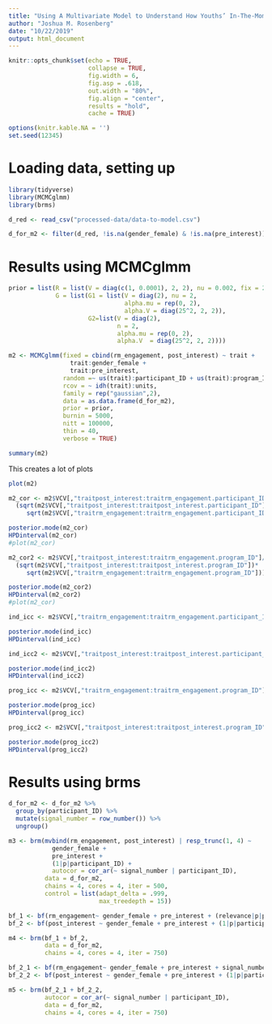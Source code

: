 ```yaml
---
title: "Using A Multivariate Model to Understand How Youths’ In-The-Moment Engagement Predicts Changes in Youths’ Interest"
author: "Joshua M. Rosenberg"
date: "10/22/2019"
output: html_document
---
```


```r
knitr::opts_chunk$set(echo = TRUE, 
                      collapse = TRUE,
                      fig.width = 6,
                      fig.asp = .618,
                      out.width = "80%", 
                      fig.align = "center", 
                      results = "hold", 
                      cache = TRUE) 

options(knitr.kable.NA = '')
set.seed(12345)
```

# Loading data, setting up

```r
library(tidyverse)
library(MCMCglmm)
library(brms)

d_red <- read_csv("processed-data/data-to-model.csv")

d_for_m2 <- filter(d_red, !is.na(gender_female) & !is.na(pre_interest)) # if there are missing vals in the fixed predictors, MCMCglmm gives a warning
```

# Results using MCMCglmm

```r
prior = list(R = list(V = diag(c(1, 0.0001), 2, 2), nu = 0.002, fix = 2),
             G = list(G1 = list(V = diag(2), nu = 2,
                                alpha.mu = rep(0, 2),
                                alpha.V = diag(25^2, 2, 2)),
                      G2=list(V = diag(2),
                              n = 2,
                              alpha.mu = rep(0, 2),
                              alpha.V  = diag(25^2, 2, 2))))

m2 <- MCMCglmm(fixed = cbind(rm_engagement, post_interest) ~ trait + 
                 trait:gender_female + 
                 trait:pre_interest,
               random =~ us(trait):participant_ID + us(trait):program_ID,
               rcov = ~ idh(trait):units,
               family = rep("gaussian",2),
               data = as.data.frame(d_for_m2),
               prior = prior,
               burnin = 5000,
               nitt = 100000,
               thin = 40,
               verbose = TRUE)
```

```r
summary(m2)
```

This creates a lot of plots
```r
plot(m2)
```

```r
m2_cor <- m2$VCV[,"traitpost_interest:traitrm_engagement.participant_ID"]/
  (sqrt(m2$VCV[,"traitpost_interest:traitpost_interest.participant_ID"])*
     sqrt(m2$VCV[,"traitrm_engagement:traitrm_engagement.participant_ID"]))

posterior.mode(m2_cor)
HPDinterval(m2_cor)
#plot(m2_cor)

m2_cor2 <- m2$VCV[,"traitpost_interest:traitrm_engagement.program_ID"]/
  (sqrt(m2$VCV[,"traitpost_interest:traitpost_interest.program_ID"])*
     sqrt(m2$VCV[,"traitrm_engagement:traitrm_engagement.program_ID"]))

posterior.mode(m2_cor2)
HPDinterval(m2_cor2)
#plot(m2_cor)

ind_icc <- m2$VCV[,"traitrm_engagement:traitrm_engagement.participant_ID"]/(m2$VCV[,"traitrm_engagement:traitrm_engagement.participant_ID"] + m2$VCV[,"traitrm_engagement.units"])

posterior.mode(ind_icc)
HPDinterval(ind_icc)
```

```r
ind_icc2 <- m2$VCV[,"traitpost_interest:traitpost_interest.participant_ID"]/(m2$VCV[,"traitpost_interest:traitpost_interest.participant_ID"] + m2$VCV[,"traitpost_interest.units"])

posterior.mode(ind_icc2)
HPDinterval(ind_icc2)

prog_icc <- m2$VCV[,"traitrm_engagement:traitrm_engagement.program_ID"]/(m2$VCV[,"traitrm_engagement:traitrm_engagement.program_ID"] + m2$VCV[,"traitrm_engagement.units"])

posterior.mode(prog_icc)
HPDinterval(prog_icc)

prog_icc2 <- m2$VCV[,"traitpost_interest:traitpost_interest.program_ID"]/(m2$VCV[,"traitpost_interest:traitpost_interest.program_ID"] + m2$VCV[,"traitpost_interest.units"])

posterior.mode(prog_icc2)
HPDinterval(prog_icc2)
```

# Results using brms

```r
d_for_m2 <- d_for_m2 %>% 
  group_by(participant_ID) %>% 
  mutate(signal_number = row_number()) %>% 
  ungroup()
```

```r
m3 <- brm(mvbind(rm_engagement, post_interest) | resp_trunc(1, 4) ~ 
            gender_female + 
            pre_interest +
            (1|p|participant_ID) +
            autocor = cor_ar(~ signal_number | participant_ID),
          data = d_for_m2, 
          chains = 4, cores = 4, iter = 500,
          control = list(adapt_delta = .999,
                         max_treedepth = 15))
```

```r
bf_1 <- bf(rm_engagement~ gender_female + pre_interest + (relevance|p|participant_ID))
bf_2 <- bf(post_interest ~ gender_female + pre_interest + (1|p|participant_ID))

m4 <- brm(bf_1 + bf_2,
          data = d_for_m2, 
          chains = 4, cores = 4, iter = 750)

bf_2_1 <- bf(rm_engagement~ gender_female + pre_interest + signal_number + (relevance + signal_number|p|participant_ID))
bf_2_2 <- bf(post_interest ~ gender_female + pre_interest + (1|p|participant_ID))

m5 <- brm(bf_2_1 + bf_2_2,
          autocor = cor_ar(~ signal_number | participant_ID),
          data = d_for_m2, 
          chains = 4, cores = 4, iter = 750)
```
